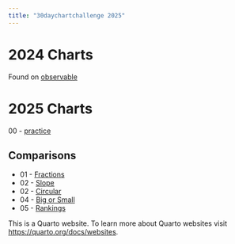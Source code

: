 ```yaml
---
title: "30daychartchallenge 2025"
---
```


# 2024 Charts

Found on [observable](https://observablehq.com/@ericws?tab=notebooks)

# 2025 Charts
00 - [practice](charts/practice01/practice01.qmd)

## Comparisons

- 01 - [Fractions](charts/01fractions/01fractions.qmd)
- 02 - [Slope](charts/02slope/02slope.qmd)
- 02 - [Circular](charts/03circular/03circular.qmd)
- 04 - [Big or Small](charts/04big-or-small/04big-or-small.qmd)
- 05 - [Rankings](charts/05rankings/05rankings.qmd)



This is a Quarto website.
To learn more about Quarto websites visit <https://quarto.org/docs/websites>.
